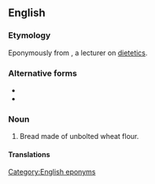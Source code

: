 ==English==

===Etymology===
Eponymously from {{w|Sylvester Graham}}, a lecturer on [[dietetics]].

===Alternative forms===
* {{l|en|Graham cracker}}
* {{l|en|Graham bread}}

===Noun===
{{en-noun}}

# {{lb|en|nonstandard|US}} Bread made of unbolted wheat flour.

====Translations====
{{trans-see|bread made of unbolted wheat flour|Graham bread}}

[[Category:English eponyms]]
